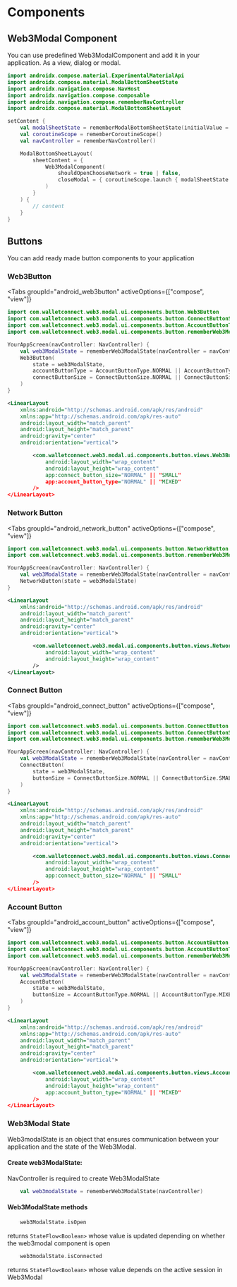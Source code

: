 
# Components

## Web3Modal Component

You can use predefined Web3ModalComponent and add it in your application. As a view, dialog or modal.

```kotlin
import androidx.compose.material.ExperimentalMaterialApi
import androidx.compose.material.ModalBottomSheetState
import androidx.navigation.compose.NavHost
import androidx.navigation.compose.composable
import androidx.navigation.compose.rememberNavController
import androidx.compose.material.ModalBottomSheetLayout

setContent {
    val modalSheetState = rememberModalBottomSheetState(initialValue = ModalBottomSheetValue.Hidden, skipHalfExpanded = true)
    val coroutineScope = rememberCoroutineScope()
    val navController = rememberNavController()

    ModalBottomSheetLayout(
        sheetContent = {
            Web3ModalComponent(
                shouldOpenChooseNetwork = true | false,
                closeModal = { coroutineScope.launch { modalSheetState.hide() }
            )
        }
    ) {
        // content
    }
}
```

## Buttons

You can add ready made button components to your application

### Web3Button

<Tabs
    groupId="android_web3button"
    activeOptions={["compose", "view"]}
>
<TabItem value="compose" label="Compose">

```kotlin
import com.walletconnect.web3.modal.ui.components.button.Web3Button
import com.walletconnect.web3.modal.ui.components.button.ConnectButtonSize
import com.walletconnect.web3.modal.ui.components.button.AccountButtonType
import com.walletconnect.web3.modal.ui.components.button.rememberWeb3ModalState

YourAppScreen(navController: NavController) {
    val web3ModalState = rememberWeb3ModalState(navController = navController)
    Web3Button(
        state = web3ModalState,
        accountButtonType = AccountButtonType.NORMAL || AccountButtonType.MIXED,
        connectButtonSize = ConnectButtonSize.NORMAL || ConnectButtonSize.SMALL
    )
}
```

</TabItem>

<TabItem value="view" label="View">

```xml
<LinearLayout
    xmlns:android="http://schemas.android.com/apk/res/android"
    xmlns:app="http://schemas.android.com/apk/res-auto"
    android:layout_width="match_parent"
    android:layout_height="match_parent"
    android:gravity="center"
    android:orientation="vertical">

        <com.walletconnect.web3.modal.ui.components.button.views.Web3Button
            android:layout_width="wrap_content"
            android:layout_height="wrap_content"
            app:connect_button_size="NORMAL" || "SMALL"
            app:account_button_type="NORMAL" || "MIXED"
        />
</LinearLayout>
```

</TabItem>
</Tabs>

### Network Button

<Tabs
    groupId="android_network_button"
    activeOptions={["compose", "view"]}
>
<TabItem value="compose" label="Compose">

```kotlin
import com.walletconnect.web3.modal.ui.components.button.NetworkButton
import com.walletconnect.web3.modal.ui.components.button.rememberWeb3ModalState

YourAppScreen(navController: NavController) {
    val web3ModalState = rememberWeb3ModalState(navController = navController)
    NetworkButton(state = web3ModalState)
}
```

</TabItem>

<TabItem value="view" label="View">

```xml
<LinearLayout
    xmlns:android="http://schemas.android.com/apk/res/android"
    android:layout_width="match_parent"
    android:layout_height="match_parent"
    android:gravity="center"
    android:orientation="vertical">

        <com.walletconnect.web3.modal.ui.components.button.views.NetworkButton
            android:layout_width="wrap_content"
            android:layout_height="wrap_content"
        />
</LinearLayout>
```

</TabItem>
</Tabs>

### Connect Button

<Tabs
    groupId="android_connect_button"
    activeOptions={["compose", "view"]}
>
<TabItem value="compose" label="Compose">

```kotlin
import com.walletconnect.web3.modal.ui.components.button.ConnectButton
import com.walletconnect.web3.modal.ui.components.button.ConnectButtonSize
import com.walletconnect.web3.modal.ui.components.button.rememberWeb3ModalState

YourAppScreen(navController: NavController) {
    val web3ModalState = rememberWeb3ModalState(navController = navController)
    ConnectButton(
        state = web3ModalState,
        buttonSize = ConnectButtonSize.NORMAL || ConnectButtonSize.SMALL
    )
}
```

</TabItem>

<TabItem value="view" label="View">

```xml
<LinearLayout
    xmlns:android="http://schemas.android.com/apk/res/android"
    xmlns:app="http://schemas.android.com/apk/res-auto"
    android:layout_width="match_parent"
    android:layout_height="match_parent"
    android:gravity="center"
    android:orientation="vertical">

        <com.walletconnect.web3.modal.ui.components.button.views.ConnectButton
            android:layout_width="wrap_content"
            android:layout_height="wrap_content"
            app:connect_button_size="NORMAL" || "SMALL"
        />
</LinearLayout>
```

</TabItem>
</Tabs>

### Account Button

<Tabs
    groupId="android_account_button"
    activeOptions={["compose", "view"]}
>
<TabItem value="compose" label="Compose">

```kotlin
import com.walletconnect.web3.modal.ui.components.button.AccountButton
import com.walletconnect.web3.modal.ui.components.button.AccountButtonType
import com.walletconnect.web3.modal.ui.components.button.rememberWeb3ModalState

YourAppScreen(navController: NavController) {
    val web3ModalState = rememberWeb3ModalState(navController = navController)
    AccountButton(
        state = web3ModalState,
        buttonSize = AccountButtonType.NORMAL || AccountButtonType.MIXED
    )
}
```

</TabItem>

<TabItem value="view" label="View">

```xml
<LinearLayout
    xmlns:android="http://schemas.android.com/apk/res/android"
    xmlns:app="http://schemas.android.com/apk/res-auto"
    android:layout_width="match_parent"
    android:layout_height="match_parent"
    android:gravity="center"
    android:orientation="vertical">

        <com.walletconnect.web3.modal.ui.components.button.views.AccountButton
            android:layout_width="wrap_content"
            android:layout_height="wrap_content"
            app:account_button_type="NORMAL" || "MIXED"
        />
</LinearLayout>
```

</TabItem>
</Tabs>

### Web3Modal State

Web3modalState is an object that ensures communication between your application and the state of the Web3Modal.

#### Create web3ModalState:

NavController is required to create Web3ModalState

```kotlin
    val web3modalState = rememberWeb3ModalState(navController)
```

#### Web3ModalState methods

```kotlin
    web3ModalState.isOpen
```

returns `StateFlow<Boolean>` whose value is updated depending on whether the web3modal component is open

```kotlin
    web3modalState.isConnected
```

returns `StateFlow<Boolean>` whose value depends on the active session in Web3Modal
